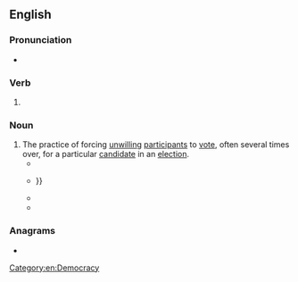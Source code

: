 {{also|co-oping}}
==English==

===Pronunciation===
* {{IPA|en|/ˈkuːpɪŋ/}}

===Verb===
{{head|en|verb form}}

# {{present participle of|en|coop|nocat=1}}

===Noun===
{{en-noun|-}}

# The practice of forcing [[unwilling]] [[participant]]s to [[vote]], often several times over, for a particular [[candidate]] in an [[election]].
#* {{quote-book|en|year=1907|author=William Page|title=The Victoria history of the county of Suffolk|volume=2|passage=The restriction (1835) of the time of voting to one day reduced the practice of '''cooping'''.}}
#* {{quote-book|en|year=1977|author=Aubrey C. Land, Lois Green Carr, Edward C. Papenfuse, Morris Leon Radoff|title=Law, society, and politics in early Maryland|passage='''Cooping''', the political version of the shanghai, involved kidnapping citizens {{...}}}}
#* {{quote-book|en|year=2001|author=Paul Knepper|title=Explaining criminal conduct: theories and systems in criminology|passage=The Tories also engaged in "'''cooping'''," intimidating people into voting Tory.}}
#* {{quote-book|en|title=Gothic Evolutions: Poetry, Tales, Context, Theory|editor=Corinna Wagner|passage=Since then, there have been many other theories, including death from delirium tremens, mugging, and "'''cooping'''" (the electioneering practice of kidnapping and holding people in rooms, plying them with alcohol and/or opium and then forcing them to vote repeatedly at different locations).|url=https://books.google.com/books?id=lym_AwAAQBAJ&lpg=PA202&dq=%22cooping%20the%22&pg=PA202#v=onepage&q=%22cooping%20the%22&f=false|year=2014}}

===Anagrams===
* {{anagrams|en|a=cginoop|pogonic}}

[[Category:en:Democracy]]